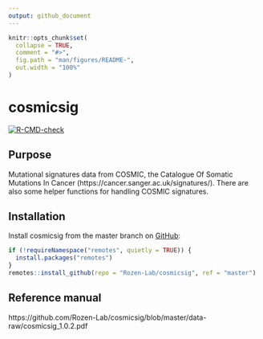 ```yaml
---
output: github_document
---
```


<!-- README.md is generated from README.Rmd. Please edit that file -->

```r
knitr::opts_chunk$set(
  collapse = TRUE,
  comment = "#>",
  fig.path = "man/figures/README-",
  out.width = "100%"
)
```

# cosmicsig

<!-- badges: start -->
[![R-CMD-check](https://github.com/Rozen-Lab/cosmicsig/workflows/R-CMD-check/badge.svg)](https://github.com/Rozen-Lab/cosmicsig/actions)
<!-- badges: end -->

## Purpose

Mutational signatures data from COSMIC, the Catalogue Of Somatic Mutations In
Cancer (https://cancer.sanger.ac.uk/signatures/). There are also some helper
functions for handling COSMIC signatures.

## Installation

Install cosmicsig from the master branch on [GitHub](https://github.com/):

``` r
if (!requireNamespace("remotes", quietly = TRUE)) {
  install.packages("remotes")
}
remotes::install_github(repo = "Rozen-Lab/cosmicsig", ref = "master")
```

## Reference manual

https://github.com/Rozen-Lab/cosmicsig/blob/master/data-raw/cosmicsig_1.0.2.pdf
